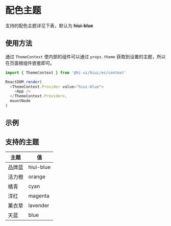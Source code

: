 # 配色主题

支持的配色主题详见下表，默认为 **hiui-blue**

## 使用方法

通过 `ThemeContext` 使内部的组件可以通过 `props.theme` 获取到设置的主题，所以在页面根组件嵌套即可。

```js
import { ThemeContext } from '@hi-ui/hiui/es/context'

ReactDOM.render(
  <ThemeContext.Provider value="hiui-blue">
    <App />
  </ThemeContext.Provider>,
  mountNode
)
```

## 示例


<DemoExample />

## 支持的主题


<table className="no-vertical-border" style={{ width: '480px' }}>
  <thead>
  <tr>
    <th>主题</th>
    <th>值</th>
  </tr>
  </thead>
  <tbody>
  <tr>
    <td>品牌蓝</td>
    <td>hiui-blue</td>
  </tr>
  <tr>
    <td>活力橙</td>
    <td>orange</td>
  </tr>
  <tr>
    <td>橘青</td>
    <td>cyan</td>
  </tr>
  <tr>
    <td>洋红</td>
    <td>magenta</td>
  </tr>
  <tr>
    <td>薰衣草</td>
    <td>lavender</td>
  </tr>
  <tr>
    <td>天蓝</td>
    <td>blue</td>
  </tr>
  </tbody>
</table>
